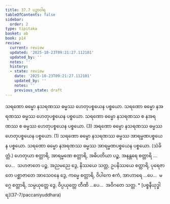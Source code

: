 ```yaml
---
title: 37.7 ပဉှာဝါရ
tableOfContents: false
sidebar:
  order: 2
type: tipitaka
basket: ab
book: p14
review:
  current: review
  updated: '2025-10-23T09:21:27.112101'
  updated_by: ''
  notes: ''
  history:
  - state: review
    date: '2025-10-23T09:21:27.112101'
    updated_by: ''
    notes: ''
    previous_state: draft
---
```



<ReviewStatus review={frontmatter.review} showDetails={true} />

<HypothesisAnnotation frontmatter={frontmatter} />

<DynamicBreadcrumb />

<Division number="54" book="p14" e="ch" v="40" p="212">

<Paragraph number="177" book="p14">
သရဏော ဓမ္မော နသရဏဿ ဓမ္မဿ ဟေတုပစ္စယေန ပစ္စယော. သရဏော ဓမ္မော နအရဏဿ ဓမ္မဿ ဟေတုပစ္စယေန ပစ္စယော. သရဏော ဓမ္မော နသရဏဿ စ နအရဏဿ စ ဓမ္မဿ ဟေတုပစ္စယေန ပစ္စယော. (3)


</Paragraph>

<Paragraph number="178" book="p14">
အရဏော ဓမ္မော နသရဏဿ ဓမ္မဿ ဟေတုပစ္စယေန ပစ္စယော. (1)


</Paragraph>

</Division>
<Division number="55" book="p14" e="ch" v="40" p="212">

<Paragraph number="179" book="p14">
သရဏော ဓမ္မော နသရဏဿ ဓမ္မဿ အာရမ္မဏပစ္စယေန ပစ္စယော. သရဏော ဓမ္မော နအရဏဿ ဓမ္မဿ အာရမ္မဏပစ္စယေန ပစ္စယော. (သံခိတ္တံ.)


</Paragraph>

<Paragraph number="180" book="p14">
ဟေတုယာ စတ္တာရိ, အာရမ္မဏေ စတ္တာရိ, အဓိပတိယာ ပဉ္စ, အနန္တရေ စတ္တာရိ …ပေ…  သဟဇာတေ ပဉ္စ, အညမညေ ဒွေ, နိဿယေ သတ္တ, ဥပနိဿယေ စတ္တာရိ, ပုရေဇာတေ ပစ္ဆာဇာတေ အာသေဝနေ ဒွေ, ကမ္မေ စတ္တာရိ, ဝိပါကေ ဧကံ, အာဟာရေ …ပေ…  မဂ္ဂေ စတ္တာရိ, သမ္ပယုတ္တေ ဒွေ, ဝိပ္ပယုတ္တေ တီဏိ …ပေ…  အဝိဂတေ သတ္တ.

</Paragraph>
</Division>

<TableOfContents book="p14" section="37.7">
* [ပစ္စနီယုဒ္ဓါရ](37-7/paccaniyuddhara)
</TableOfContents>